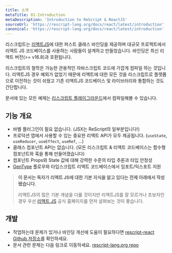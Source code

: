 ```yaml
---
title: 소개
metaTitle: 01-Introduction
metaDescription: 'Introduction to ReScript & ReactJS'
sourceUrl: 'https://rescript-lang.org/docs/react/latest/introduction'
canonical: 'https://rescript-lang.org/docs/react/latest/introduction'
---
```


리스크립트는 [리액트JS](https://ko.reactjs.org)에 대한 퍼스트 클래스 바인딩을 제공하며 대규모 프로젝트에서 리액트 JS 코드베이스를 사용하는 사람들이 설계하고 만들었습니다. 바인딩은 최신 리액트 버전(>= v16.8)과 호환됩니다.

리스크립트의 철학은 가능한 관용적인 자바스크립트 코드에 가깝게 컴파일 하는 것입니다. 리액트JS 경우 예외가 없었기 때문에 리액트에 대한 모든 것을 리스크립트로 플랫폼으로 이전하는 것이 쉬웠고 기존 리액트JS 코드베이스 및 라이브러리와 통합하는 것도 간단합니다.

문서에 있는 모든 예제는 [리스크립트 플레이그라운드](https://rescript-lang.org/try)에서 컴파일해볼 수 있습니다.

## 기능 개요

- 바벨 플러그인이 필요 없습니다. (JSX는 ReScript의 일부분입니다!)
- 프로덕션 앱에서 사용할 수 있는 중요한 리액트 API가 모두 제공됩니다. (`useState`, `useReducer`, `useEffect`, `useRef`, ...)
- 클래스 컴포넌트 API는 없습니다. (모든 리스크립트 & 리액트 코드베이스는 함수형 컴포넌트와 훅을 통해 만들어졌습니다)
- 컴포넌트 Props와 State 값에 대해 강력한 수준의 타입 추론과 타입 안정성
- [GenType](https://rescript-lang.org/docs/gentype/latest/introduction) 플로우와 타입스크립트 리액트 코드베이스에서 임포트/익스포트 지원

> **이 문서는 독자가 리액트 JS에 대한 기본 지식을 알고 있다는 전제 아래에서 작성됐습니다.**
>
> 리액트JS의 많은 기본 개념을 다룰 것이지만 리액트JS를 잘 모르거나 초보자인 경우 우선 [리액트 JS](https://ko.reactjs.org) 공식 홈페이지를 먼저 살펴보는 것이 좋습니다.

## 개발

- 작업하는데 문제가 있거나 바인딩 개선에 도움이 필요하다면 [rescript-react Github 저장소](https://github.com/rescript-lang/rescript-react)를 확인하세요.
- 문서 관련 문제는 다음 링크로 이동하세요. [rescript-lang.org repo](https://github.com/reason-association/rescript-lang.org)
